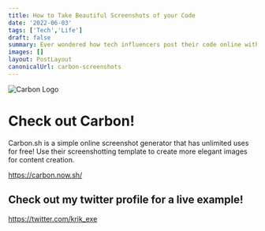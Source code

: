 ```yaml
---
title: How to Take Beautiful Screenshots of your Code
date: '2022-06-03'
tags: ['Tech','Life']
draft: false
summary: Ever wondered how tech influencers post their code online with beautiful designs?
images: []
layout: PostLayout
canonicalUrl: carbon-screenshots
---
```


<img className="inline" src="/static/images/Blog/carbon.png" alt="Carbon Logo" />

# Check out Carbon!

Carbon.sh is a simple online screenshot generator that has unlimited uses for free! Use their screenshotting template to create more elegant images for content creation. 

https://carbon.now.sh/

## Check out my twitter profile for a live example! 

https://twitter.com/krik_exe
